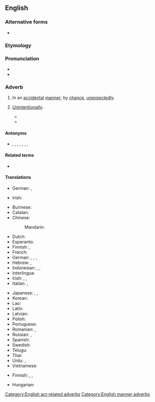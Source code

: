 ==English==

===Alternative forms===
* {{l|en|accidently}}

===Etymology===
{{root|en|ine-pro|*ḱh₂d-}}
{{af|en|accidental|-ly}}

===Pronunciation===
* {{IPA|en|/ˌæksəˈdɛnt(ə)li/}}
* {{audio|en|en-us-accidentally.ogg|Audio (US)}}

===Adverb===
{{en-adv}}

# In an [[accidental]] [[manner]]; by [[chance#Noun|chance]], [[unexpectedly]].
#: {{synonyms|en|casually|fortuitously|Thesaurus:accidentally}}
#: {{ux|en|He discovered penicillin largely '''accidentally'''.}}
# [[unintentionally|Unintentionally]].
#: {{ux|en|He '''accidentally''' exposed the bacteria to mold spores.}}
#* {{RQ:Hamsun Hunger|page=14|passage=As I arrived at the foot of the hill I overtook two ladies, whom I passed. As I did so, I brushed one of them '''accidentally''' on the arm.}}
#* {{quote-journal|en|author=Steven Morris|title=Devon woman jailed for 168 days for killing kitten in microwave|url=http://www.guardian.co.uk/world/2011/dec/14/woman-killed-kitten-microwave-jail|newspaper={{w|The Guardian}}|location=London|date=14 December 2011|passage=Robins, of Torquay, had denied a single charge of causing unnecessary suffering to an animal. She claimed the microwave was '''accidentally''' turned on by one of the cats after the kitten got inside. But Knutton said the kitten was too small to even get onto the work surface.}}

====Antonyms====
* {{l|en|intentionally}}, {{l|en|deliberately}}, {{l|en|designedly}}, {{l|en|on purpose}}, {{l|en|purposely}}, {{l|en|advisedly}}, {{l|en|by choice}}, {{l|en|by design}}

====Related terms====
* {{l|en|accident}}

====Translations====
{{trans-top|happening by chance, not necessarily a lucky one}}
* German: {{t+|de|zufällig}}, {{t|de|durch Zufall}}
{{trans-mid}}
* Irish: {{t|ga|de thimpiste}}
{{trans-bottom}}

{{trans-top|unexpectedly, unintentionally}}
* Burmese: {{t+|my|မတော်တဆ|sc=Mymr}}
* Catalan: {{t+|ca|accidentalment}}
* Chinese:
*: Mandarin: {{t+|cmn|偶然|tr=ǒurán|sc=Hani}}
* Dutch: {{t+|nl|toevallig}}
* Esperanto: {{t|eo|akcidente}}
* Finnish: {{t+|fi|vahingossa}}, {{t+|fi|sattumalta}}
* French: {{t+|fr|accidentellement}}
* German: {{t|de|aus Versehen}}, {{t+|de|versehentlich}}, {{t+|de|unabsichtlich}}, {{t+|de|unbeabsichtigt}}
* Hebrew: {{t|he|במקרה|tr=b'miqré}}, {{t|he|לא בכוונה|tr=lo' b'khavaná}}
* Indonesian: {{t|id|[[secara]] [[tak]] [[sengaja]]}}, {{t|id|[[tanpa]] [[sadar|disadari]]}}, {{t|id|[[secara]] [[kebetulan]]}}
* Interlingua: {{t|ia|accidentalmente}}
* Irish: {{t|ga|de thimpiste}}, {{t|ga|de thaisme}}, {{t|ga|trí thionóisc}}
* Italian: {{t+|it|casualmente}}, {{t+|it|accidentalmente}}
{{trans-mid}}
* Japanese: {{t|ja|無意識的|tr=むいしきてきに, muishikiteki ni|alt=無意識的に}}, {{t+|ja|偶然|tr=ぐうぜん, gūzen}}, {{t|ja|誤って|tr=あやまって, ayamatte}}
* Korean: {{t|ko|우연히도}}
* Lao: {{t-needed|lo}}
* Latin: {{t+|la|temere}}
* Latvian: {{t|lv|nejauši}}
* Polish: {{t+|pl|przypadkowo}}
* Portuguese: {{t+|pt|acidentalmente}}
* Romanian: {{t+|ro|accidental}}, {{t+|ro|întâmplător}}
* Russian: {{t+|ru|случа́йно}}, {{t+|ru|ненаме́ренно}}
* Spanish: {{t+|es|accidentalmente}}
* Swedish: {{t+|sv|oavsiktligen}} {{qualifier|unintentionally}}
* Telugu: {{t|te|పొరపాటున|sc=Telu}}
* Thai: {{t|th|โดยไม่ตั้งใจ|tr=doi mâi dtâng jai}}
* Urdu: {{t|ur|غلطی|tr=ġalatī}}, {{t|ur|غلطی سے|tr=ġalatī sē}}
* Vietnamese: {{t+|vi|ngẫu nhiên}}
{{trans-bottom}}

{{trans-top-see|unintentionally|unintentionally}}{{attention|en|there is something wrong with this table, it's not possible to add new translations in the usual way, only by editing the code}}
* Finnish: {{t|fi|erehdyksessä}}, {{t+|fi|vahingossa}}, {{t|fi|epähuomiossa}}
{{trans-mid}}
* Hungarian: {{t+|hu|véletlenül}}
{{trans-bottom}}

[[Category:English act-related adverbs]]
[[Category:English manner adverbs]]